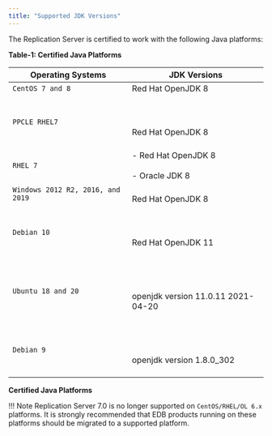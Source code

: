 ```yaml
---
title: "Supported JDK Versions"
---
```


The Replication Server is certified to work with the following Java platforms:

**Table-1: Certified Java Platforms**

| **Operating Systems**                   | **JDK Versions**                                                                                                          |
| --------------------------------------- | ------------------------------------------------------------------------------------------------------------------------- |
| `CentOS 7 and 8`<br />                  | Red Hat OpenJDK 8     <br />                                                                                              |
| `PPCLE RHEL7`                           | <br /><br /><br />Red Hat OpenJDK 8<br /><br />                                                                           |
| `RHEL 7`<br />                          |  -   Red Hat OpenJDK 8     <br /> <br /> -   Oracle JDK 8     <br />                                                      |
| `Windows 2012 R2, 2016, and 2019`<br /> |  <br />Red Hat OpenJDK 8     <br />                                                                                       |
| `Debian 10`                             | <br /><br /><br />Red Hat OpenJDK 11<br /><br />                                                                          |
| `Ubuntu 18 and 20`                      | <br /><br /><br />openjdk version 11.0.11 2021-04-20<br /><br />                                                          |               
| `Debian 9`                              | <br /><br /><br />openjdk version 1.8.0_302<br /><br />                                                                   |               

**Certified Java Platforms**

!!! Note
    Replication Server 7.0 is no longer supported on `CentOS/RHEL/OL 6.x` platforms. It is strongly recommended that EDB products running on these platforms should be migrated to a supported platform.
